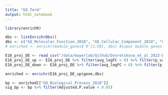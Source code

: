 ```yaml
---
title: "GO_Term"
output: html_notebook
---
```


```r
library(enrichR)
```


```r
dbs <- listEnrichrDbs()
dbs <- c("GO_Molecular_Function_2018", "GO_Cellular_Component_2018", "GO_Biological_Process_2018")
# enriched <- enrichr(module_genes$'0'[1:50], dbs) #input module genes
```

```r
E16_proj_DE <- read_csv("/data/mayerlab/Github/Dvoretskova_et_al_2023-DATASETS/E16_proj_DE.csv")
E16_proj_DE_up <- E16_proj_DE %>% filter(avg_logFC > 0) %>% filter(p_val_adj < 0.05)
E16_proj_DE_down <- E16_proj_DE %>% filter(avg_logFC < 0) %>% filter(p_val_adj < 0.05)

enriched <- enrichr(E16_proj_DE_up$gene,dbs)
```

```r
bp <- enriched[["GO_Biological_Process_2018"]]
sig_bp <- bp %>% filter(Adjusted.P.value < 0.05)
```

